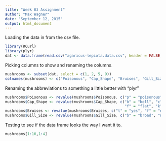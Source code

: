 ```yaml
---
title: "Week 03 Assignment"
author: "Max Wagner"
date: "September 12, 2015"
output: html_document
---
```




Loading the data in from the csv file.
```r
library(RCurl)
library(plyr)
dat <- data.frame(read.csv("agaricus-lepiota.data.csv", header = FALSE))
```

Picking columns to show and renaming the columns.
```r
mushrooms <- subset(dat, select = c(1, 2, 5, 9))
colnames(mushrooms) <- c("Poisonous", "Cap_Shape", "Bruises", "Gill_Size")
```

Renaming the abbreviations to something a little better with "plyr"
```r
mushrooms$Poisonous <- revalue(mushrooms$Poisonous, c("p" = "poisonous", "e" = "edible"))
mushrooms$Cap_Shape <- revalue(mushrooms$Cap_Shape, c("b" = "bell", "c" = "conical", "x" = "convex", 
                                                      "f" = "flat", "k" = "knobbed", "s" = "sunken"))
mushrooms$Bruises <- revalue(mushrooms$Bruises, c("t" = "yes", "f" = "no"))
mushrooms$Gill_Size <- revalue(mushrooms$Gill_Size, c("b" = "broad", "n" = "narrow"))
```

Testing to see if the data frame looks the way I want it to.
```r
mushrooms[1:10,1:4]
```